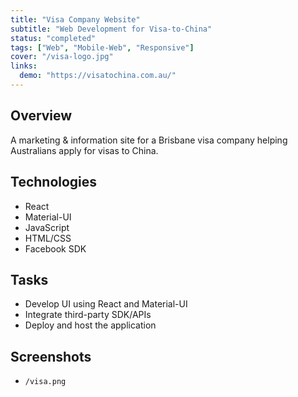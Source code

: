 ```yaml
---
title: "Visa Company Website"
subtitle: "Web Development for Visa-to-China"
status: "completed"
tags: ["Web", "Mobile-Web", "Responsive"]
cover: "/visa-logo.jpg"
links:
  demo: "https://visatochina.com.au/"
---
```


## Overview

A marketing & information site for a Brisbane visa company helping Australians apply for visas to China.

## Technologies

- React
- Material-UI
- JavaScript
- HTML/CSS
- Facebook SDK

## Tasks

- Develop UI using React and Material-UI
- Integrate third-party SDK/APIs
- Deploy and host the application

## Screenshots

- `/visa.png`

